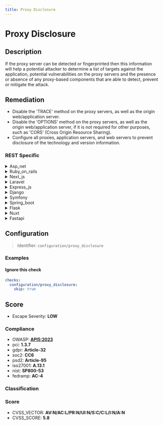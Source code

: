 ```yaml
---
title: Proxy Disclosure
---
```


# Proxy Disclosure

## Description

If the proxy server can be detected or fingerprinted then this information will help a potential attacker to determine a list of targets against the application,
potential vulnerabilities on the proxy servers and the presence or absence of any proxy-based components that are able to detect, prevent or mitigate the attack.


## Remediation

- Disable the 'TRACE' method on the proxy servers, as well as the origin web/application server.
- Disable the 'OPTIONS' method on the proxy servers, as well as the origin web/application server, if it is not required for other purposes, such as 'CORS' (Cross Origin Resource Sharing).
- Configure all proxies, application servers, and web servers to prevent disclosure of the technology and version information.



### REST Specific

<details>
    <summary>Asp_net</summary>

Implement custom error pages in the ASP.NET application to prevent default error messages from revealing sensitive information about the server or application structure. Additionally, configure the proxy to limit revealing headers and use encryption to protect against information disclosure.

</details>

<details>
    <summary>Ruby_on_rails</summary>

Implement strict filtering and validation of user inputs, use the Rails built-in mechanisms for escaping output, and regularly update the Rails framework and dependencies to mitigate the risk of proxy detection and fingerprinting.

</details>

<details>
    <summary>Next_js</summary>

Ensure that the Next.js server is configured to minimize the amount of information disclosed in HTTP headers or error messages. Use custom error pages and configure the server to suppress server version headers.

</details>

<details>
    <summary>Laravel</summary>

Implement middleware to obscure server headers, use HTTPS to encrypt traffic, and regularly update the Laravel framework and dependencies to mitigate the risk of proxy detection and fingerprinting.

</details>

<details>
    <summary>Express_js</summary>

To mitigate the risk of proxy server detection in Express.js applications, ensure that the 'X-Powered-By' header is disabled using 'app.disable('x-powered-by')'. Additionally, consider implementing a reverse proxy like Nginx or Apache to obscure the details of the underlying server and apply regular updates to all server components.

</details>

<details>
    <summary>Django</summary>

Ensure that Django's built-in security features are properly configured, such as setting 'SECURE_PROXY_SSL_HEADER' to the correct header and values that your proxy sets for HTTPS requests, and using 'SECURE_BROWSER_XSS_FILTER' to enable the browser's XSS filtering defenses. Regularly update Django to the latest version to benefit from security patches and improvements.

</details>

<details>
    <summary>Symfony</summary>

In Symfony, ensure that the proxy configuration does not expose sensitive information. Use the 'trusted_proxies' setting to define trusted proxies and apply 'X-Forwarded-For' headers only from these trusted sources. Regularly update Symfony and its dependencies to mitigate known vulnerabilities and employ security headers to prevent fingerprinting of the proxy server.

</details>

<details>
    <summary>Spring_boot</summary>

In Spring Boot applications, ensure that sensitive endpoints are secured with proper authentication and authorization controls. Utilize Spring Security to configure these controls and apply regular updates to the Spring Boot framework to mitigate known vulnerabilities. Additionally, consider using a custom server header or disabling server signature to obscure the details of the underlying proxy or server technology.

</details>

<details>
    <summary>Flask</summary>

Implement proper server configuration to obscure server banners, change default error pages, and use a web application firewall (WAF) to help mask the presence of the Flask framework and reduce the risk of fingerprinting.

</details>

<details>
    <summary>Nuxt</summary>

Ensure that the Nuxt.js server configuration is set to not disclose server signatures, versions, or other sensitive headers. Implement additional security headers and use middleware to filter out any information that could reveal the presence of a proxy or the specifics of the Nuxt.js framework.

</details>

<details>
    <summary>Fastapi</summary>

Implement proper input validation, use dependency injection with security in mind, and regularly update FastAPI and its dependencies to mitigate known vulnerabilities.

</details>

## Configuration

> Identifier: `configuration/proxy_disclosure`



### Examples



#### Ignore this check

```yaml
checks:
  configuration/proxy_disclosure:
    skip: true
```




## Score

- Escape Severity: **<span className="low-severity">LOW</span>**

### Compliance

- OWASP: **[API5:2023](https://github.com/OWASP/API-Security/blob/master/editions/2023/en/0xa5-broken-function-level-authorization.md)**
- pci: **1.3.7**
- gdpr: **Article-32**
- soc2: **CC6**
- psd2: **Article-95**
- iso27001: **A.13.1**
- nist: **SP800-53**
- fedramp: **AC-4**

### Classification






### Score

- CVSS_VECTOR: **AV:N/AC:L/PR:N/UI:N/S:C/C:L/I:N/A:N**
- CVSS_SCORE: **5.8**

